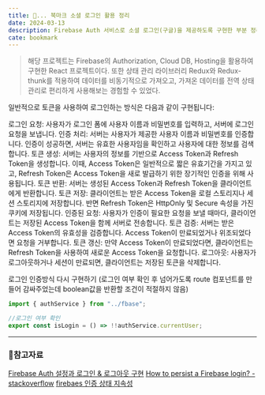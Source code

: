 ```yaml
---
title: 📝... 북마크 소셜 로그인 활용 정리
date: 2024-03-13
description: Firebase Auth 서비스로 소셜 로그인(구글)을 제공하도록 구현한 부분 정리하기
cate: bookmark
---
```


> 해당 프로젝트는 Firebase의 Authorization, Cloud DB, Hosting을 활용하여 구현한 React 프로젝트이다.
> 또한 상태 관리 라이브러리 Redux와 Redux-thunk를 적용하여 데이터를 비동기적으로 가져오고,
> 가져온 데이터를 전역 상태 관리로 편리하게 사용해보는 경험할 수 있었다.

일반적으로 토큰을 사용하여 로그인하는 방식은 다음과 같이 구현됩니다:

로그인 요청: 사용자가 로그인 폼에 사용자 이름과 비밀번호를 입력하고, 서버에 로그인 요청을 보냅니다.
인증 처리: 서버는 사용자가 제공한 사용자 이름과 비밀번호를 인증합니다. 인증이 성공하면, 서버는 유효한 사용자임을 확인하고 사용자에 대한 정보를 검색합니다.
토큰 생성: 서버는 사용자의 정보를 기반으로 Access Token과 Refresh Token을 생성합니다. 이때, Access Token은 일반적으로 짧은 유효기간을 가지고 있고, Refresh Token은 Access Token을 새로 발급하기 위한 장기적인 인증을 위해 사용됩니다.
토큰 반환: 서버는 생성된 Access Token과 Refresh Token을 클라이언트에게 반환합니다.
토큰 저장: 클라이언트는 받은 Access Token을 로컬 스토리지나 세션 스토리지에 저장합니다. 반면 Refresh Token은 HttpOnly 및 Secure 속성을 가진 쿠키에 저장됩니다.
인증된 요청: 사용자가 인증이 필요한 요청을 보낼 때마다, 클라이언트는 저장된 Access Token을 함께 서버로 전송합니다.
토큰 검증: 서버는 받은 Access Token의 유효성을 검증합니다. Access Token이 만료되었거나 위조되었다면 요청을 거부합니다.
토큰 갱신: 만약 Access Token이 만료되었다면, 클라이언트는 Refresh Token을 사용하여 새로운 Access Token을 요청합니다.
로그아웃: 사용자가 로그아웃하거나 세션이 만료되면, 클라이언트는 저장된 토큰을 삭제합니다.

로그인 인증방식 다시 구현하기 (로그인 여부 확인 후 넘어가도록 route 컴포넌트를 만들어 감싸주었는데 boolean값을 반환할
조건이 적절하지 않음)

```js
import { authService } from "../fbase";

//로그인 여부 확인
export const isLogin = () => !!authService.currentUser;
```

<hr />

### 📌참고자료

[Firebase Auth 설정과 로그인 & 로그아웃 구현](https://thisyujeong.dev/blog/firebase-auth)
[How to persist a Firebase login? - stackoverflow](https://stackoverflow.com/questions/42878179/how-to-persist-a-firebase-login)
[firebaes 인증 상태 지속성](https://firebase.google.com/docs/auth/web/auth-state-persistence?hl=ko)

